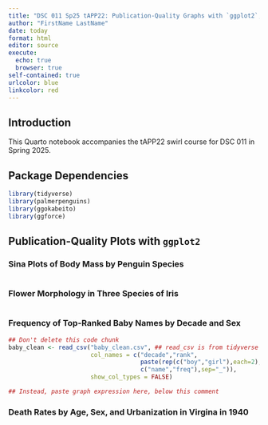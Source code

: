 ```yaml
---
title: "DSC 011 Sp25 tAPP22: Publication-Quality Graphs with `ggplot2`, Tidy Data, and Pivots"
author: "FirstName LastName"
date: today
format: html
editor: source
execute:
  echo: true
  browser: true
self-contained: true
urlcolor: blue
linkcolor: red
---
```


## Introduction

This Quarto notebook accompanies the tAPP22 swirl course for DSC 011 in Spring 2025.

## Package Dependencies

```r
library(tidyverse)
library(palmerpenguins)
library(ggokabeito)
library(ggforce)
```

## Publication-Quality Plots with `ggplot2`

### Sina Plots of Body Mass by Penguin Species

```r

```

### Flower Morphology in Three Species of Iris

```r

```

### Frequency of Top-Ranked Baby Names by Decade and Sex

```r
## Don't delete this code chunk
baby_clean <- read_csv("baby_clean.csv", ## read_csv is from tidyverse readr and makes tibbles
                       col_names = c("decade","rank",
                                     paste(rep(c("boy","girl"),each=2),
                                     c("name","freq"),sep="_")),
                       show_col_types = FALSE)  
```

```r
## Instead, paste graph expression here, below this comment
```
### Death Rates by Age, Sex, and Urbanization in Virgina in 1940

```r

```

